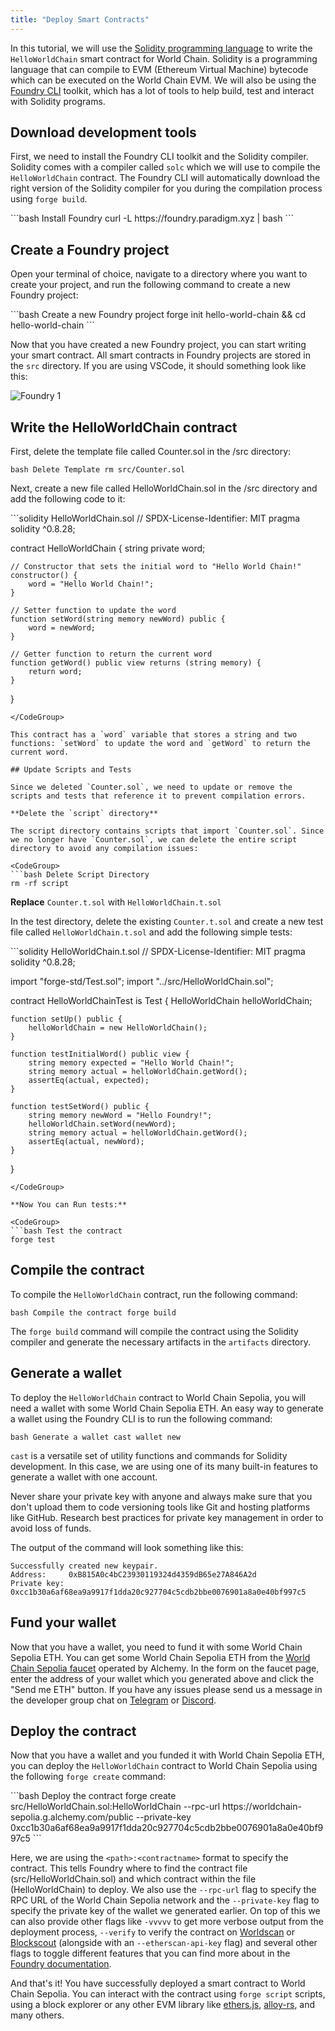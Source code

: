 ```yaml
---
title: "Deploy Smart Contracts"
---
```


In this tutorial, we will use the [Solidity programming language](https://docs.soliditylang.org/en/v0.8.28/) to write the `HelloWorldChain` smart contract for World Chain.
Solidity is a programming language that can compile to EVM (Ethereum Virtual Machine) bytecode which can be executed on the World Chain EVM.
We will also be using the [Foundry CLI](https://book.getfoundry.sh/) toolkit, which has a lot of tools to help build, test and interact with Solidity programs.

## Download development tools

First, we need to install the Foundry CLI toolkit and the Solidity compiler. Solidity comes with a compiler called `solc` which we will use to compile the `HelloWorldChain` contract. The Foundry CLI
will automatically download the right version of the Solidity compiler for you during the compilation process using `forge build`.

<CodeGroup>
  ```bash Install Foundry curl -L https://foundry.paradigm.xyz | bash ```
</CodeGroup>

## Create a Foundry project

Open your terminal of choice, navigate to a directory where you want to create your project, and run the following command to create a new Foundry project:

<CodeGroup>
  ```bash Create a new Foundry project forge init hello-world-chain && cd
  hello-world-chain ```
</CodeGroup>

Now that you have created a new Foundry project, you can start writing your smart contract. All smart contracts in Foundry projects are stored in the `src` directory.
If you are using VSCode, it should something look like this:

![Foundry 1](/images/docs/world-chain/foundry-1.png)

## Write the HelloWorldChain contract

First, delete the template file called Counter.sol in the /src directory:

<CodeGroup>```bash Delete Template rm src/Counter.sol ```</CodeGroup>

Next, create a new file called HelloWorldChain.sol in the /src directory and add the following code to it:

<CodeGroup>
```solidity HelloWorldChain.sol
// SPDX-License-Identifier: MIT
pragma solidity ^0.8.28;

contract HelloWorldChain {
string private word;

    // Constructor that sets the initial word to "Hello World Chain!"
    constructor() {
        word = "Hello World Chain!";
    }

    // Setter function to update the word
    function setWord(string memory newWord) public {
        word = newWord;
    }

    // Getter function to return the current word
    function getWord() public view returns (string memory) {
        return word;
    }

}

````
</CodeGroup>

This contract has a `word` variable that stores a string and two functions: `setWord` to update the word and `getWord` to return the current word.

## Update Scripts and Tests

Since we deleted `Counter.sol`, we need to update or remove the scripts and tests that reference it to prevent compilation errors.

**Delete the `script` directory**

The script directory contains scripts that import `Counter.sol`. Since we no longer have `Counter.sol`, we can delete the entire script directory to avoid any compilation issues:

<CodeGroup>
```bash Delete Script Directory
rm -rf script
````

</CodeGroup>

**Replace** `Counter.t.sol` with `HelloWorldChain.t.sol`

In the test directory, delete the existing `Counter.t.sol` and create a new test file called `HelloWorldChain.t.sol` and add the following simple tests:

<CodeGroup>
```solidity HelloWorldChain.t.sol
// SPDX-License-Identifier: MIT
pragma solidity ^0.8.28;

import "forge-std/Test.sol";
import "../src/HelloWorldChain.sol";

contract HelloWorldChainTest is Test {
HelloWorldChain helloWorldChain;

    function setUp() public {
        helloWorldChain = new HelloWorldChain();
    }

    function testInitialWord() public view {
        string memory expected = "Hello World Chain!";
        string memory actual = helloWorldChain.getWord();
        assertEq(actual, expected);
    }

    function testSetWord() public {
        string memory newWord = "Hello Foundry!";
        helloWorldChain.setWord(newWord);
        string memory actual = helloWorldChain.getWord();
        assertEq(actual, newWord);
    }

}

````
</CodeGroup>

**Now You can Run tests:**

<CodeGroup>
```bash Test the contract
forge test
````

</CodeGroup>

## Compile the contract

To compile the `HelloWorldChain` contract, run the following command:

<CodeGroup>```bash Compile the contract forge build ```</CodeGroup>

The `forge build` command will compile the contract using the Solidity compiler and generate the necessary artifacts in the `artifacts` directory.

## Generate a wallet

To deploy the `HelloWorldChain` contract to World Chain Sepolia, you will need a wallet with some World Chain Sepolia ETH. An easy way to generate a
wallet using the Foundry CLI is to run the following command:

<CodeGroup>```bash Generate a wallet cast wallet new ```</CodeGroup>

`cast` is a versatile set of utility functions and commands for Solidity development. In this case, we are using one of its many built-in features to generate a wallet with one account.

<Note>
  Never share your private key with anyone and always make sure that you don't
  upload them to code versioning tools like Git and hosting platforms like
  GitHub. Research best practices for private key management in order to avoid
  loss of funds.
</Note>

The output of the command will look something like this:

```
Successfully created new keypair.
Address:     0xB815A0c4bC23930119324d4359dB65e27A846A2d
Private key: 0xcc1b30a6af68ea9a9917f1dda20c927704c5cdb2bbe0076901a8a0e40bf997c5
```

## Fund your wallet

Now that you have a wallet, you need to fund it with some World Chain Sepolia ETH. You can get some World Chain Sepolia ETH from the [World Chain Sepolia faucet](https://www.alchemy.com/faucets/world-chain-sepolia) operated by Alchemy.
In the form on the faucet page, enter the address of your wallet which you generated above and click the "Send me ETH" button. If you have any issues please send us a message in the developer
group chat on [Telegram](https://t.me/worldcoindevelopers) or [Discord](https://world.org/discord).

## Deploy the contract

Now that you have a wallet and you funded it with World Chain Sepolia ETH, you can deploy the `HelloWorldChain` contract to World Chain Sepolia using the following `forge create` command:

<CodeGroup>
  ```bash Deploy the contract forge create
  src/HelloWorldChain.sol:HelloWorldChain --rpc-url
  https://worldchain-sepolia.g.alchemy.com/public --private-key
  0xcc1b30a6af68ea9a9917f1dda20c927704c5cdb2bbe0076901a8a0e40bf997c5 ```
</CodeGroup>

Here, we are using the `<path>:<contractname>` format to specify the contract. This tells Foundry where to find the contract file (src/HelloWorldChain.sol) and which contract within the file (HelloWorldChain) to deploy.
We also use the `--rpc-url` flag to specify the RPC URL of the World Chain Sepolia network and the `--private-key` flag to specify the private key of the wallet we generated earlier.
On top of this we can also provide other flags like `-vvvvv` to get more verbose output from the deployment process, `--verify` to verify the contract on [Worldscan](https://worldscan.org) or [Blockscout](https://worldchain-sepolia.explorer.alchemy.com/) (alongside with an `--etherscan-api-key` flag) and
several other flags to toggle different features that you can find more about in the [Foundry documentation](https://book.getfoundry.sh/).

And that's it! You have successfully deployed a smart contract to World Chain Sepolia. You can interact with the contract using `forge script` scripts, using a block explorer or any other EVM library like [ethers.js](https://docs.ethers.io/v5/), [alloy-rs](https://github.com/alloy-rs/alloy/), and many others.
